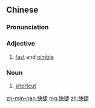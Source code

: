 ==Chinese==
{{zh-forms}}

===Pronunciation===
{{zh-pron
|m=kuàijié
|c=faai3 zit6
|mn=khoài-chia̍p
|cat=a,n
}}

===Adjective===
{{zh-adj}}

# [[fast]] and [[nimble]]

===Noun===
{{zh-noun}}

# [[shortcut]] {{qualifier|in computing}}

[[zh-min-nan:快捷]]
[[mg:快捷]]
[[zh:快捷]]